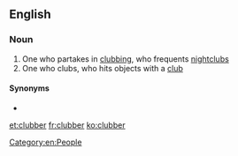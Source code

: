 ==English==

===Noun===
{{en-noun}}

# One who partakes in [[clubbing]], who frequents [[nightclub]]s
# One who clubs, who hits objects with a [[club]]

====Synonyms====
* {{l|en|clubgoer}}

[[Category:en:People]]

[[et:clubber]]
[[fr:clubber]]
[[ko:clubber]]